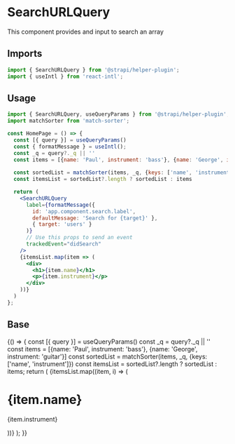 <!--- Search.stories.mdx --->


<Meta title="components/SearchURLQuery" />

# SearchURLQuery

This component provides and input to search an array

## Imports

```js
import { SearchURLQuery } from '@strapi/helper-plugin';
import { useIntl } from 'react-intl';
```

## Usage

```jsx
import { SearchURLQuery, useQueryParams } from '@strapi/helper-plugin';
import matchSorter from 'match-sorter';

const HomePage = () => {
  const [{ query }] = useQueryParams()
  const { formatMessage } = useIntl();
  const _q = query?._q || ''
  const items = [{name: 'Paul', instrument: 'bass'}, {name: 'George', instrument: 'guitar'}]
  
  const sortedList = matchSorter(items, _q, {keys: ['name', 'instrument']})
  const itemsList = sortedList?.length ? sortedList : items

  return (
    <SearchURLQuery
      label={formatMessage({
        id: 'app.component.search.label',
        defaultMessage: 'Search for {target}' },
        { target: 'users' }
      )}
      // Use this props to send an event
      trackedEvent="didSearch"
    />
    {itemsList.map(item => (
      <div>
        <h1>{item.name}</h1>
        <p>{item.instrument}</p>
      </div>
    ))}
  )
};
```

## Base

<Canvas>
  <Story name="base">
    {() => {
      const [{ query }] = useQueryParams()
      const _q = query?._q || ''
      const items = [{name: 'Paul', instrument: 'bass'}, {name: 'George', instrument: 'guitar'}]
      const sortedList = matchSorter(items, _q, {keys: ['name', 'instrument']})
      const itemsList = sortedList?.length ? sortedList : items;
      return (
        <Stack paddingTop={6} spacing={4}>
          <SearchURLQuery label="Label" />
          {itemsList.map((item, i) => (
            <div key={i}>
              <h1>{item.name}</h1>
              <p>{item.instrument}</p>
            </div>
          ))}
        </Stack>
      );
    }}
  </Story>
</Canvas>

<ArgsTable of={SearchURLQuery} />
